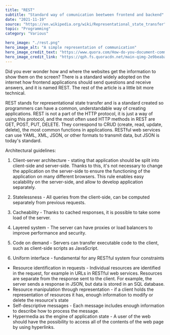 ---
title: "REST"
subtitle: "Standard way of comunication beetween frontend and backend"
date: "2021-11-19"
source: "https://en.wikipedia.org/wiki/Representational_state_transfer"
topic: "Programming"
category: "Various"

hero_image: "./rest.png"
hero_image_alt: "A simple representation of communication"
hero_image_credit_text: "https://www.quora.com/How-do-you-document-communicate-the-xml-structure-of-a-REST-API-call"
hero_image_credit_link: "https://qph.fs.quoracdn.net/main-qimg-2e9beabab9ce3bfcae6b70c889d5fb6e"
---

Did you ever wonder how and where the websites get
the information to show them on the screen? There is a standard
widely adopted on the internet how frontend applications should send questions and receive answers, and it is named REST. The rest of the article
is a little bit more technical.

REST stands for representational state transfer and is a standard created so programmers can have a common, understandable way of creating applications.
REST is not a part of the HTTP protocol, it is just a way of
using this protocol, and the most often used HTTP methods in REST are GET, POST, PUT, DELETE.
They correspond to CRUD (create, read, update, delete), the most common functions in applications.
RESTful web services can use YAML, XML, JSON, or other formats to transmit data,
but JSON is today's standard. 

Architectural guidelines:

1. Client-server architecture - stating that application should be split into client-side and server-side. 
Thanks to this, it's not necessary to change the application on the server-side to ensure the functioning of the application on many different browsers. This rule  enables easy scalability on the server-side, and allow to develop
application separately. 

2. Statelessness - All queries from the client-side, can be computed separately from previous
requests. 

3. Cacheability - Thanks to cached responses, it is possible to take some load of the server.

4. Layered system - The server can have proxies or load balancers to improve performance and security.

5. Code on demand - Servers can transfer executable code to the client, such as client-side scripts as
JavaScript.

6. Uniform interface - fundamental for any RESTful system four constraints
- Resource identification in requests - Individual resources are identified in the request, for example in URLs in RESTful web services. Resources are separate from the response sent to the client.
For example, the server sends a response in JSON, but data is stored in an SQL database.
- Resource manipulation through representation - if a client holds the representation of resources it has,
enough information to modify or delete the resource's state
- Self-descriptive messages - Each message includes enough information to describe how to process the message.
- Hypermedia as the engine of application state  - A user of the web should have the possibility 
to access all of the contents of the web page by using hyperlinks.